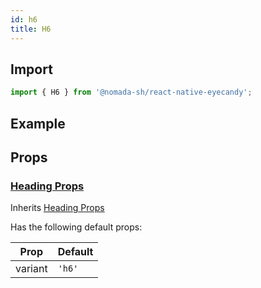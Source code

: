 ```yaml
---
id: h6
title: H6
---
```


## Import

```jsx
import { H6 } from '@nomada-sh/react-native-eyecandy';
```

## Example

## Props

### [Heading Props](heading#props)

Inherits [Heading Props](heading#props)

Has the following default props:

| Prop    | Default |
| ------- | ------- |
| variant | `'h6'`  |
